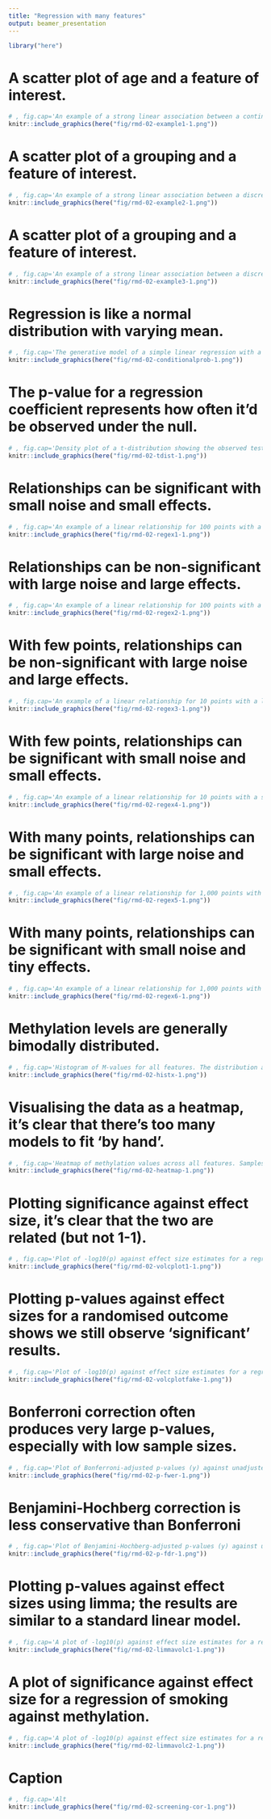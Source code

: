 ```yaml
---
title: "Regression with many features"
output: beamer_presentation
---
```

```r
library("here")
```
# A scatter plot of age and a feature of interest.
```r
# , fig.cap='An example of a strong linear association between a continuous phenotype (age) on the x-axis and a feature of interest (gene expression for a given gene) on the y-axis. A strong linear relationship with a positive slope exists between the two.
knitr::include_graphics(here("fig/rmd-02-example1-1.png"))
```

\newpage
# A scatter plot of a grouping and a feature of interest.
```r
# , fig.cap='An example of a strong linear association between a discrete phenotype (group) on the x-axis and a feature of interest (gene expression for a given gene) on the y-axis. The two groups clearly differ with respect to gene expression.
knitr::include_graphics(here("fig/rmd-02-example2-1.png"))
```

\newpage
# A scatter plot of a grouping and a feature of interest.
```r
# , fig.cap='An example of a strong linear association between a discrete phenotype (group) on the x-axis and a feature of interest (gene expression for a given gene) on the y-axis. The two groups seem to differ with respect to gene expression, but the relationship is weak.
knitr::include_graphics(here("fig/rmd-02-example3-1.png"))
```

\newpage
# Regression is like a normal distribution with varying mean.
```r
# , fig.cap='The generative model of a simple linear regression with a fixed slope and intercept. Lightly shaded regions represent regions where observations are probable, and darker regions represent lower probability.
knitr::include_graphics(here("fig/rmd-02-conditionalprob-1.png"))
```

\newpage
# The p-value for a regression coefficient represents how often it'd be observed under the null.
```r
# , fig.cap='Density plot of a t-distribution showing the observed test statistics (here, t-statistics). The p-values, visualised here with shaded regions, represent the portion of the null distribution that is as extreme or more extreme as the observed test statistics, which are shown as dashed lines.
knitr::include_graphics(here("fig/rmd-02-tdist-1.png"))
```

\newpage
# Relationships can be significant with small noise and small effects.
```r
# , fig.cap='An example of a linear relationship for 100 points with a small amount of noise and small effect sizes that is statistically significant.
knitr::include_graphics(here("fig/rmd-02-regex1-1.png"))
```

\newpage
# Relationships can be non-significant with large noise and large effects.
```r
# , fig.cap='An example of a linear relationship for 100 points with a large amount of noise and large effect sizes that is not statistically significant.
knitr::include_graphics(here("fig/rmd-02-regex2-1.png"))
```

\newpage
# With few points, relationships can be non-significant with large noise and large effects.
```r
# , fig.cap='An example of a linear relationship for 10 points with a large amount of noise and large effect sizes that is not statistically significant.
knitr::include_graphics(here("fig/rmd-02-regex3-1.png"))
```

\newpage
# With few points, relationships can be significant with small noise and small effects.
```r
# , fig.cap='An example of a linear relationship for 10 points with a small amount of noise and small effect sizes that is statistically significant.
knitr::include_graphics(here("fig/rmd-02-regex4-1.png"))
```

\newpage
# With many points, relationships can be significant with large noise and small effects.
```r
# , fig.cap='An example of a linear relationship for 1,000 points with a large amount of noise and small effect sizes that is statistically significant.
knitr::include_graphics(here("fig/rmd-02-regex5-1.png"))
```

\newpage
# With many points, relationships can be significant with small noise and tiny effects.
```r
# , fig.cap='An example of a linear relationship for 1,000 points with a small amount of noise and small effect sizes that is statistically significant.
knitr::include_graphics(here("fig/rmd-02-regex6-1.png"))
```

\newpage
# Methylation levels are generally bimodally distributed.
```r
# , fig.cap='Histogram of M-values for all features. The distribution appears to be bimodal, with a large number of unmethylated features as well as many methylated features, and many intermediate features.
knitr::include_graphics(here("fig/rmd-02-histx-1.png"))
```

\newpage
# Visualising the data as a heatmap, it's clear that there's too many models to fit 'by hand'.
```r
# , fig.cap='Heatmap of methylation values across all features. Samples are ordered according to age.
knitr::include_graphics(here("fig/rmd-02-heatmap-1.png"))
```

\newpage
# Plotting significance against effect size, it's clear that the two are related (but not 1-1).
```r
# , fig.cap='Plot of -log10(p) against effect size estimates for a regression of age against methylation level for each feature in the data.
knitr::include_graphics(here("fig/rmd-02-volcplot1-1.png"))
```

\newpage
# Plotting p-values against effect sizes for a randomised outcome shows we still observe 'significant' results.
```r
# , fig.cap='Plot of -log10(p) against effect size estimates for a regression of a made-up feature against methylation level for each feature in the data. A dashed line represents a 0.05 significance level.
knitr::include_graphics(here("fig/rmd-02-volcplotfake-1.png"))
```

\newpage
# Bonferroni correction often produces very large p-values, especially with low sample sizes.
```r
# , fig.cap='Plot of Bonferroni-adjusted p-values (y) against unadjusted p-values (x). A dashed black line represents the identity (where x=y), while dashed red lines represent 0.05 significance thresholds.
knitr::include_graphics(here("fig/rmd-02-p-fwer-1.png"))
```

\newpage
# Benjamini-Hochberg correction is less conservative than Bonferroni
```r
# , fig.cap='Plot of Benjamini-Hochberg-adjusted p-values (y) against unadjusted p-values (x). A dashed black line represents the identity (where x=y), while dashed red lines represent 0.05 significance thresholds.
knitr::include_graphics(here("fig/rmd-02-p-fdr-1.png"))
```

\newpage
# Plotting p-values against effect sizes using limma; the results are similar to a standard linear model.
```r
# , fig.cap='A plot of -log10(p) against effect size estimates for a regression of age against methylation using limma.
knitr::include_graphics(here("fig/rmd-02-limmavolc1-1.png"))
```

\newpage
# A plot of significance against effect size for a regression of smoking against methylation.
```r
# , fig.cap='A plot of -log10(p) against effect size estimates for a regression of smoking status against methylation using limma.
knitr::include_graphics(here("fig/rmd-02-limmavolc2-1.png"))
```

\newpage
# Caption
```r
# , fig.cap='Alt
knitr::include_graphics(here("fig/rmd-02-screening-cor-1.png"))
```

\newpage
